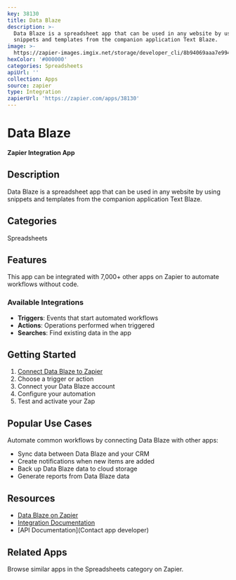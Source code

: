 ```yaml
---
key: 38130
title: Data Blaze
description: >-
  Data Blaze is a spreadsheet app that can be used in any website by using
  snippets and templates from the companion application Text Blaze.
image: >-
  https://zapier-images.imgix.net/storage/developer_cli/8b94069aaa7e9949f53c39d3a1a87224_2.png?auto=format%2Ccompress&ixlib=python-3.0.0&q=50
hexColor: '#000000'
categories: Spreadsheets
apiUrl: ''
collection: Apps
source: zapier
type: Integration
zapierUrl: 'https://zapier.com/apps/38130'
---
```

# Data Blaze

**Zapier Integration App**

## Description

Data Blaze is a spreadsheet app that can be used in any website by using snippets and templates from the companion application Text Blaze.

## Categories

Spreadsheets

## Features

This app can be integrated with 7,000+ other apps on Zapier to automate workflows without code.

### Available Integrations

- **Triggers**: Events that start automated workflows
- **Actions**: Operations performed when triggered
- **Searches**: Find existing data in the app

## Getting Started

1. [Connect Data Blaze to Zapier](https://zapier.com/apps/38130)
2. Choose a trigger or action
3. Connect your Data Blaze account
4. Configure your automation
5. Test and activate your Zap

## Popular Use Cases

Automate common workflows by connecting Data Blaze with other apps:

- Sync data between Data Blaze and your CRM
- Create notifications when new items are added
- Back up Data Blaze data to cloud storage
- Generate reports from Data Blaze data

## Resources

- [Data Blaze on Zapier](https://zapier.com/apps/38130)
- [Integration Documentation](https://zapier.com/apps/38130/integrations)
- [API Documentation](Contact app developer)

## Related Apps

Browse similar apps in the Spreadsheets category on Zapier.
